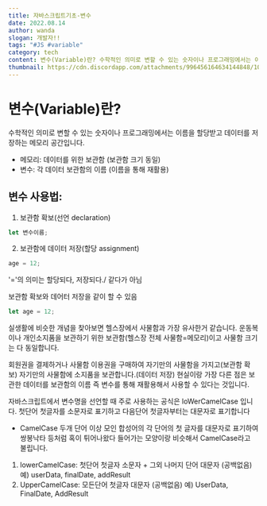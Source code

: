 ```yaml
---
title: 자바스크립트기초-변수
date: 2022.08.14
author: wanda
slogan: 개발자!!
tags: "#JS #variable"
category: tech
content: 변수(Variable)란? 수학적인 의미로 변할 수 있는 숫자이나 프로그래밍에서는 이름을 할당받고 데이터를 저장하는 메모리 공간입니다.
thumbnail: https://cdn.discordapp.com/attachments/996456164634144848/1008281775363084288/Javascript_2.png
---
```


# 변수(Variable)란?

수학적인 의미로 변할 수 있는 숫자이나 프로그래밍에서는 이름을 할당받고 데이터를 저장하는 메모리 공간입니다.

- 메모리: 데이터를 위한 보관함 (보관함 크기 동일)
- 변수: 각 데이터 보관함의 이름 (이름을 통해 재활용)

## 변수 사용법:

1. 보관함 확보(선언 declaration)

```jsx
let 변수이름;
```

2. 보관함에 데이터 저장(할당 assignment)

```jsx
age = 12;
```

'='의 의미는 할당되다, 저장되다./ 같다가 아님

보관함 확보와 데어터 저장을 같이 할 수 있음

```jsx
let age = 12;
```

실생활에 비슷한 개념을 찾아보면 헬스장에서 사물함과 가장 유사한거 같습니다.
운동복이나 개인소지품을 보관하기 위한 보관함(헬스장 전체 사물함=메모리)이고 사물함 크기는 다 동일합니다.

회원권을 결제하거나 사물함 이용권을 구매하여 자기만의 사물함을 가지고(보관함 확보) 자기만의 사물함에 소지품을 보관합니다.(데이터 저장)
현실이랑 가장 다른 점은 보관한 데이터를 보관함의 이름 즉 변수를 통해 재활용해서 사용할 수 있다는 것입니다.

자바스크립트에서 변수명을 선언할 때 주로 사용하는 공식은 loWerCamelCase 입니다.
첫단어 첫글자를 소문자로 표기하고 다음단어 첫글자부터는 대문자로 표기합니다

- CamelCase
  두개 단어 이상 모인 합성어의 각 단어의 첫 글자를 대문자로 표기하여 쌍봉낙타 등처럼 혹이 튀어나왔다 들어가는 모양이랑 비슷해서 CamelCase라고 불립니다.

1. lowerCamelCase: 첫단어 첫글자 소문자 + 그외 나머지 단어 대문자 (공백없음)
   예) userData, finalDate, addResult
2. UpperCamelCase: 모든단어 첫글자 대문자 (공백없음)
   예) UserData, FinalDate, AddResult
